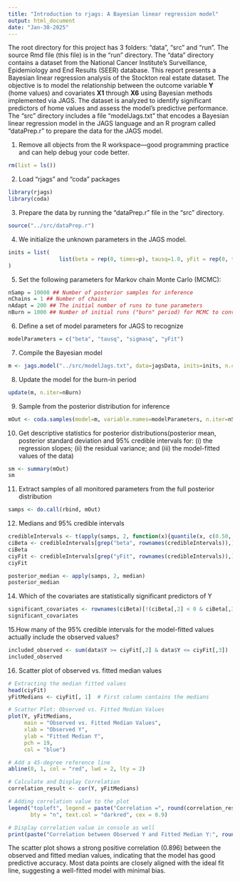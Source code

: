 ```yaml
---
title: "Introduction to rjags: A Bayesian linear regression model"
output: html_document
date: "Jan-30-2025"
---
```

The root directory for this project has 3 folders: "data", "src" and "run". The source Rmd file (this file) is in the "run" directory. The "data" directory contains a dataset from the National Cancer Institute's Surveillance, Epidemiology and End Results (SEER) database. This report presents a Bayesian linear regression analysis of the Stockton real estate dataset. The objective is to model the relationship between the outcome variable **Y** (home values) and covariates **X1** through **X6** using Bayesian methods implemented via JAGS. The dataset is analyzed to identify significant predictors of home values and assess the model's predictive performance.
 The "src" directory includes a file "modelJags.txt" that encodes a Bayesian linear regression model in the JAGS language and an R program called "dataPrep.r" to prepare the data for the JAGS model. 

1. Remove all objects from the R workspace---good programming practice and can help debug your code better.
```r
rm(list = ls())
```

2. Load "rjags" and "coda" packages
```r
library(rjags)
library(coda)
```

3. Prepare the data by running the "dataPrep.r" file in the "src" directory. 
```r
source("../src/dataPrep.r")
```

4. We initialize the unknown parameters in the JAGS model. 
```r
inits = list(
                list(beta = rep(0, times=p), tausq=1.0, yFit = rep(0, times=N))
)
```

5. Set the following parameters for Markov chain Monte Carlo (MCMC):
```r
nSamp = 10000 ## Number of posterior samples for inference
nChains = 1 ## Number of chains
nAdapt = 200 ## The initial number of runs to tune parameters
nBurn = 1000 ## Number of initial runs ("burn" period) for MCMC to converge
```

6. Define a set of model parameters for JAGS to recognize
```r
modelParameters = c("beta", "tausq", "sigmasq", "yFit")
```

7. Compile the Bayesian model
```r
m <- jags.model("../src/modelJags.txt", data=jagsData, inits=inits, n.chains=nChains, n.adapt=nAdapt)
```

8. Update the model for the burn-in period
```r
update(m, n.iter=nBurn)
```

9. Sample from the posterior distribution for inference
```r
mOut <- coda.samples(model=m, variable.names=modelParameters, n.iter=nSamp)
```

10. Get descriptive statistics for posterior distributions(posterior mean, posterior standard deviation and 95% credible intervals for: (i) the regression slopes; (ii) the residual variance; and (iii) the model-fitted values of the data)
```r
sm <- summary(mOut)
sm
```

11. Extract samples of all monitored parameters from the full posterior distribution
```r
samps <- do.call(rbind, mOut)
```

12. Medians and 95% credible intervals
```r
credibleIntervals <- t(apply(samps, 2, function(x){quantile(x, c(0.50, 0.025, 0.975))}))
ciBeta <- credibleIntervals[grep("beta", rownames(credibleIntervals)),]
ciBeta
ciyFit <- credibleIntervals[grep("yFit", rownames(credibleIntervals)),]
ciyFit
```


```r
posterior_median <- apply(samps, 2, median)
posterior_median

```

14. Which of the covariates are statistically significant predictors of Y
```r
significant_covariates <- rownames(ciBeta)[!(ciBeta[,2] < 0 & ciBeta[,3] > 0)]
significant_covariates

```

15.How many of the 95% credible intervals for the model-fitted values actually include the observed values?
```r
included_observed <- sum(data$Y >= ciyFit[,2] & data$Y <= ciyFit[,3])
included_observed

```

16. Scatter plot of observed vs. fitted median values
```r
# Extracting the median fitted values
head(ciyFit) 
yFitMedians <- ciyFit[, 1]  # First column contains the medians

# Scatter Plot: Observed vs. Fitted Median Values
plot(Y, yFitMedians, 
     main = "Observed vs. Fitted Median Values", 
     xlab = "Observed Y", 
     ylab = "Fitted Median Y", 
     pch = 19, 
     col = "blue")

# Add a 45-degree reference line
abline(0, 1, col = "red", lwd = 2, lty = 2)

# Calculate and Display Correlation
correlation_result <- cor(Y, yFitMedians)

# Adding correlation value to the plot
legend("topleft", legend = paste("Correlation =", round(correlation_result, 3)), 
       bty = "n", text.col = "darkred", cex = 0.9)

# Display correlation value in console as well
print(paste("Correlation between Observed Y and Fitted Median Y:", round(correlation_result, 3)))

```

The scatter plot shows a strong positive correlation (0.896) between the observed and fitted median values, indicating that the model has good predictive accuracy. Most data points are closely aligned with the ideal fit line, suggesting a well-fitted model with minimal bias.